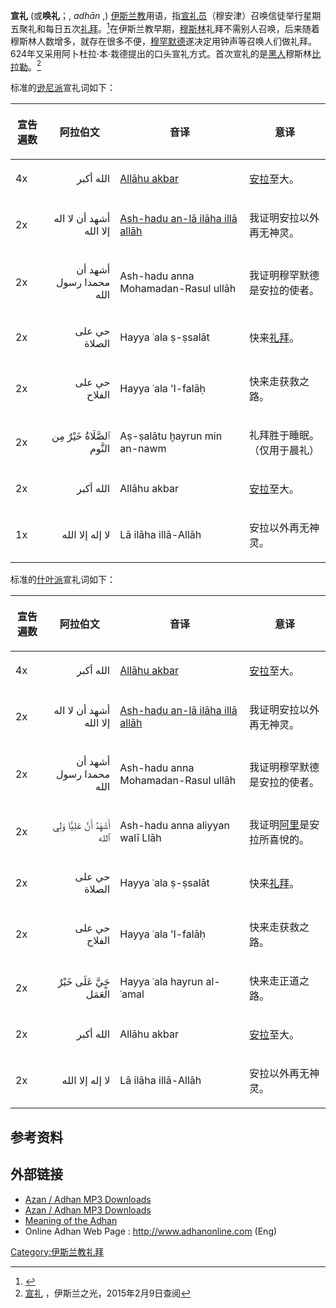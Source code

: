 {{expand|time=2015-02-09T07:17:22+00:00}}
{{Islam}}
'''宣礼''' (或'''唤礼'''；{{lang-ar|أَذَان}}, ''adhān'' ,{{IPA-ar|ʔaˈðaːn|}}) [[伊斯兰教|伊斯兰教]]用语，指[[宣礼员|宣礼员]]（穆安津）召唤信徒举行星期五聚礼和每日五次[[礼拜_(伊斯兰教)|礼拜]]。<ref>{{cite book zh |author=|title=《大不列颠百科全书：国际中文版·第一卷》|format=M|edition=1 |location=北京 |publisher=中国大百科全书出版社 |date=1999年4月 |pages=75页 |id= ISBN 7-5000-6060-2}}</ref>在伊斯兰教早期，[[穆斯林|穆斯林]]礼拜不需别人召唤，后来随着穆斯林人数增多，就存在很多不便，[[穆罕默德|穆罕默德]]遂决定用钟声等召唤人们做礼拜。624年又采用阿卜杜拉·本·栽德提出的口头宣礼方式。首次宣礼的是[[黑人|黑人]]穆斯林[[比拉勒|比拉勒]]。<ref>[http://www.norislam.com/?viewnews-8898 宣礼] {{Wayback|url=http://www.norislam.com/?viewnews-8898 |date=20150209083428 }}，伊斯兰之光，2015年2月9日查阅</ref>


标准的[[逊尼派|逊尼派]]宣礼词如下：
{|class="wikitable"
|-
! 宣告遍数
! 阿拉伯文
! 音译
! 意译
|-
| 4x
|lang="ar" dir="rtl"| الله أكبر
| [[大赞辞|Allāhu akbar]]
| [[安拉|安拉]]至大。
|-
| 2x
|lang="ar" dir="rtl"| أشهد أن لا اله إلا الله
|[[清真言|Ash-hadu an-lā ilāha illā allāh]]
| 我证明安拉以外再无神灵。
|-
| 2x
|lang="ar" dir="rtl"| أشهد أن  محمدا رسول الله
| Ash-hadu anna Mohamadan-Rasul ullāh
| 我证明穆罕默德是安拉的使者。
|-
| 2x
|lang="ar" dir="rtl"| حي على الصلاة
| Hayya ʿala ṣ-ṣsalāt
| 快来[[礼拜_(伊斯兰教)|礼拜]]。
|-
| 2x
|lang="ar" dir="rtl"| حي على الفلاح
| Hayya ʿala 'l-falāḥ
| 快来走获救之路。
|-
| 2x
|lang="ar" dir="rtl"| ٱلصَّلَاةُ خَيْرٌ مِن النَّوم
| Aṣ-ṣalātu ḫayrun min an-nawm
| 礼拜胜于睡眠。（仅用于晨礼）
|-
| 2x
|lang="ar" dir="rtl"| الله أكبر
| Allāhu akbar
|[[安拉|安拉]]至大。
|-
| 1x
|lang="ar" dir="rtl"| لا إله إلا الله
| Lā ilāha illā-Allāh
| 安拉以外再无神灵。
|}

标准的[[什叶派|什叶派]]宣礼词如下：
{|class="wikitable"
|-
! 宣告遍数
! 阿拉伯文
! 音译
! 意译
|-
| 4x
|lang="ar" dir="rtl"| الله أكبر
| [[大赞辞|Allāhu akbar]]
| [[安拉|安拉]]至大。
|-
| 2x
|lang="ar" dir="rtl"| أشهد أن لا اله إلا الله
|[[清真言|Ash-hadu an-lā ilāha illā allāh]]
| 我证明安拉以外再无神灵。
|-
| 2x
|lang="ar" dir="rtl"| أشهد أن  محمدا رسول الله
| Ash-hadu anna Mohamadan-Rasul ullāh
| 我证明穆罕默德是安拉的使者。
|-
| 2x
|lang="ar" dir="rtl"| أَشْهَدُ أَنَّ عَلِيًّا وَلِي ٱلله
| Ash-hadu anna aliyyan walī Llāh
| 我证明[[阿里·本·阿比·塔利卜|阿里]]是安拉所喜悅的。
|-
| 2x
|lang="ar" dir="rtl"| حي على الصلاة
| Hayya ʿala ṣ-ṣsalāt
| 快来[[礼拜_(伊斯兰教)|礼拜]]。
|-
| 2x
|lang="ar" dir="rtl"| حي على الفلاح
| Hayya ʿala 'l-falāḥ
| 快来走获救之路。
|-
| 2x
|lang="ar" dir="rtl"| حَيَّ عَلَى خَيْرٌ الْعَمَل
| Hayya ʿala hayrun al-ʿamal
| 快来走正道之路。
|-
| 2x
|lang="ar" dir="rtl"| الله أكبر
| Allāhu akbar
|[[安拉|安拉]]至大。
|-
| 2x
|lang="ar" dir="rtl"| لا إله إلا الله
| Lā ilāha illā-Allāh
| 安拉以外再无神灵。
|}

==参考资料==
{{reflist}}
==外部链接==
{{commons category|Adhan}}
{{Wikisource1911Enc|Aẓān}}
*[http://www.islamcan.com/audio/adhan/index.shtml Azan / Adhan MP3 Downloads]{{Wayback|url=http://www.islamcan.com/audio/adhan/index.shtml |date=20170602015908 }}
*[http://www.sfhbukhari.co.uk/Islamic_Audios.html Azan / Adhan MP3 Downloads]{{Wayback|url=http://www.sfhbukhari.co.uk/Islamic_Audios.html |date=20170628083218 }}
* [http://islam.about.com/cs/prayer/f/adhan_english.htm Meaning of the Adhan]{{Wayback|url=http://islam.about.com/cs/prayer/f/adhan_english.htm |date=20170303202201 }}
* Online  Adhan Web Page : http://www.adhanonline.com{{Wayback|url=http://www.adhanonline.com/ |date=20170601132451 }} (Eng)

[[Category:伊斯兰教礼拜|Category:伊斯兰教礼拜]]